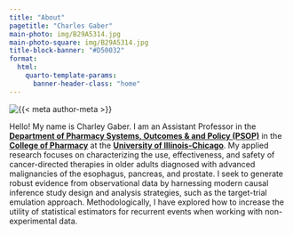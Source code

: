 ---
title: "About"
pagetitle: "Charles Gaber"
main-photo: img/B29A5314.jpg
main-photo-square: img/B29A5314.jpg
title-block-banner: "#D50032"
format:
  html:
    quarto-template-params:
      banner-header-class: "home"
---
::: {.grid}

::: {.g-col-12 .g-col-sm-4}

```{=html}
<div class="grid" style="--bs-columns: 5; row-gap: 0;">
  <div class="g-col-1 g-col-sm-0"></div>
  <div class="g-col-3 g-col-sm-5">
    <picture>
      <source media="(max-width: 576px)" srcset="{{< meta main-photo-square >}}">
      <source media="(min-width: 576px)" srcset="{{< meta main-photo >}}">
      <img class="img-fluid" src="{{< meta main-photo >}}" alt="{{< meta author-meta >}}">
    </picture>
  </div>
  <div class="g-col-1 g-col-sm-0"></div>
</div>
```

:::

::: {.g-col-12 .g-col-sm-8}

Hello! My name is Charley Gaber. I am an Assistant Professor in the [**Department of Pharmacy Systems, Outcomes & and Policy (PSOP)**](https://psop.pharmacy.uic.edu/) in the [**College of Pharmacy**](https://pharmacy.uic.edu/) at the [**University of Illinois-Chicago**](https://www.uic.edu/). My applied research focuses on characterizing the use, effectiveness, and safety of cancer-directed therapies in older adults diagnosed with advanced malignancies of the esophagus, pancreas, and prostate. I seek to generate robust evidence from observational data by harnessing modern causal inference study design and analysis strategies, such as the target-trial emulation approach. Methodologically, I have explored how to increase the utility of statistical estimators for recurrent events when working with non-experimental data. 
:::

:::